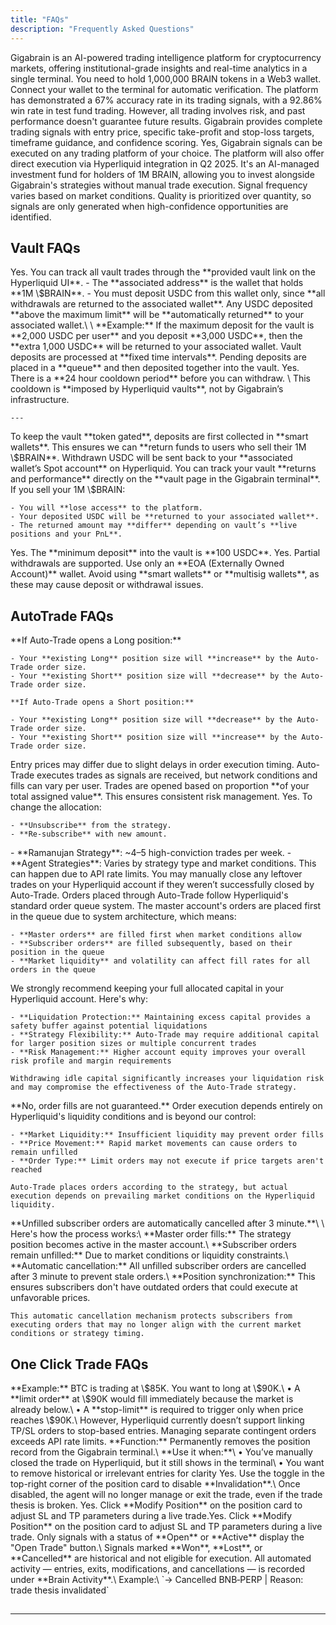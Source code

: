 ```yaml
---
title: "FAQs"
description: "Frequently Asked Questions"
---
```


<AccordionGroup>
  <Accordion title="What is Gigabrain?">
    Gigabrain is an AI-powered trading intelligence platform for cryptocurrency markets, offering institutional-grade insights and real-time analytics in a single terminal.
  </Accordion>
  <Accordion title="How do I access the Gigabrain terminal?">
    You need to hold 1,000,000 BRAIN tokens in a Web3 wallet. Connect your wallet to the terminal for automatic verification.
  </Accordion>
  <Accordion title="How reliable are Gigabrain's signals?">
    The platform has demonstrated a 67% accuracy rate in its trading signals, with a 92.86% win rate in test fund trading. However, all trading involves risk, and past performance doesn't guarantee future results.
  </Accordion>
  <Accordion title="What types of signals does Gigabrain provide?">
    Gigabrain provides complete trading signals with entry price, specific take-profit and stop-loss targets, timeframe guidance, and confidence scoring.
  </Accordion>
  <Accordion title="Can I use Gigabrain signals with my existing trading platform?">
    Yes, Gigabrain signals can be executed on any trading platform of your choice. The platform will also offer direct execution via Hyperliquid integration in Q2 2025.
  </Accordion>
  <Accordion title="What is the Gigabrain Alpha Fund?">
    It's an AI-managed investment fund for holders of 1M BRAIN, allowing you to invest alongside Gigabrain's strategies without manual trade execution.
  </Accordion>
  <Accordion title="How often are new signals generated?">
    Signal frequency varies based on market conditions. Quality is prioritized over quantity, so signals are only generated when high-confidence opportunities are identified.
  </Accordion>
</AccordionGroup>

## Vault FAQs

<AccordionGroup>
  <Accordion title=" Can I track vault trades?">
    Yes. You can track all vault trades through the **provided vault link on the Hyperliquid UI**.
  </Accordion>
  <Accordion title="What is an associated address, and which wallet should I use to deposit funds in the vault?">
    - The **associated address** is the wallet that holds **1M \$BRAIN**.
    - You must deposit USDC from this wallet only, since **all withdrawals are returned to the associated wallet**.
  </Accordion>
  <Accordion title="What happens if I deposit more USDC than the maximum limit?">
    Any USDC deposited **above the maximum limit** will be **automatically returned** to your associated wallet.\
    \
    **Example:** If the maximum deposit for the vault is **2,000 USDC per user** and you deposit **3,000 USDC**, then the **extra 1,000 USDC** will be returned to your associated wallet.
  </Accordion>
  <Accordion title="How are vault deposits processed?">
    Vault deposits are processed at **fixed time intervals**. Pending deposits are placed in a **queue** and then deposited together into the vault.
  </Accordion>
  <Accordion title="Is there a cooldown period for vault deposits?">
    Yes. There is a **24 hour cooldown period** before you can withdraw. \
    This cooldown is **imposed by Hyperliquid vaults**, not by Gigabrain’s infrastructure.

    ---
  </Accordion>
  <Accordion title="Why do I need to transfer USDC to a smart wallet instead of depositing directly into the vault?">
    To keep the vault **token gated**, deposits are first collected in **smart wallets**. This ensures we can **return funds to users who sell their 1M \$BRAIN**.
  </Accordion>
  <Accordion title="Where will withdrawn money from vaults be sent?">
    Withdrawn USDC will be sent back to your **associated wallet’s Spot account** on Hyperliquid.
  </Accordion>
  <Accordion title="Where can I track my returns?">
    You can track your vault **returns and performance** directly on the **vault page in the Gigabrain terminal**.
  </Accordion>
  <Accordion title="What happens if I sell my 1M $BRAIN while still having deposited USDC in vaults?">
    If you sell your 1M \$BRAIN:

    - You will **lose access** to the platform.
    - Your deposited USDC will be **returned to your associated wallet**.
    - The returned amount may **differ** depending on vault’s **live positions and your PnL**.
  </Accordion>
  <Accordion title="Is there a minimum deposit requirement?">
    Yes. The **minimum deposit** into the vault is **100 USDC**.
  </Accordion>
  <Accordion title="Can I withdraw partial amounts from vaults?">
    Yes. Partial withdrawals are supported.
  </Accordion>
  <Accordion title="Which type of wallet/account should I use?">
    Use only an **EOA (Externally Owned Account)** wallet. Avoid using **smart wallets** or **multisig wallets**, as these may cause deposit or withdrawal issues.
  </Accordion>
</AccordionGroup>

## AutoTrade FAQs

<AccordionGroup>
  <Accordion title="What happens if I already have an active position in a token that Auto-Trade opens a trade for?">
    **If Auto-Trade opens a Long position:**

    - Your **existing Long** position size will **increase** by the Auto-Trade order size.
    - Your **existing Short** position size will **decrease** by the Auto-Trade order size.

    **If Auto-Trade opens a Short position:**

    - Your **existing Long** position size will **decrease** by the Auto-Trade order size.
    - Your **existing Short** position size will **increase** by the Auto-Trade order size.
  </Accordion>
  <Accordion title="Why is the entry price for my trade different from the strategy's entry price?">
    Entry prices may differ due to slight delays in order execution timing. Auto-Trade executes trades as signals are received, but network conditions and fills can vary per user.
  </Accordion>
  <Accordion title="How is trade size determined for each auto-executed order?">
    Trades are opened based on proportion **of your total assigned value**. This ensures consistent risk management.
  </Accordion>
  <Accordion title="Can I change the amount I’ve subscribed to a strategy?">
    Yes. To change the allocation:

    - **Unsubscribe** from the strategy.
    - **Re-subscribe** with new amount.
  </Accordion>
  <Accordion title="How many trades should I expect from Auto-Trade?">
    - **Ramanujan Strategy**: ~4–5 high-conviction trades per week.
    - **Agent Strategies**: Varies by strategy type and market conditions.
  </Accordion>
  <Accordion title="What if there are no active trades in the strategy, but I still have open positions on Hyperliquid opened by auto trade?">
    This can happen due to API rate limits. You may manually close any leftover trades on your Hyperliquid account if they weren’t successfully closed by Auto-Trade.
  </Accordion>
  <Accordion title='Why does the master account show trades as "active" while my subscriber order remains "open" and not executed?'>
    Orders placed through Auto-Trade follow Hyperliquid's standard order queue system. The master account's orders are placed first in the queue due to system architecture, which means:

    - **Master orders** are filled first when market conditions allow
    - **Subscriber orders** are filled subsequently, based on their position in the queue
    - **Market liquidity** and volatility can affect fill rates for all orders in the queue
  </Accordion>
  <Accordion title="If only 10% of my allocated capital is being used for trades, should I withdraw the remaining idle capital from Hyperliquid?">
    We strongly recommend keeping your full allocated capital in your Hyperliquid account. Here's why:

    - **Liquidation Protection:** Maintaining excess capital provides a safety buffer against potential liquidations
    - **Strategy Flexibility:** Auto-Trade may require additional capital for larger position sizes or multiple concurrent trades
    - **Risk Management:** Higher account equity improves your overall risk profile and margin requirements

    Withdrawing idle capital significantly increases your liquidation risk and may compromise the effectiveness of the Auto-Trade strategy.
  </Accordion>
  <Accordion title="Are my Auto-Trade orders guaranteed to be filled once placed?">
    **No, order fills are not guaranteed.** Order execution depends entirely on Hyperliquid's liquidity conditions and is beyond our control:

    - **Market Liquidity:** Insufficient liquidity may prevent order fills
    - **Price Movement:** Rapid market movements can cause orders to remain unfilled
    - **Order Type:** Limit orders may not execute if price targets aren't reached

    Auto-Trade places orders according to the strategy, but actual execution depends on prevailing market conditions on the Hyperliquid liquidity.
  </Accordion>
  <Accordion title="What happens to subscriber open orders if the master account order gets filled but subscriber orders don't get filled?">
    **Unfilled subscriber orders are automatically cancelled after 3 minute.**\
    \
    Here's how the process works:\
    **Master order fills:** The strategy position becomes active in the master account.\
    **Subscriber orders remain unfilled:** Due to market conditions or liquidity constraints.\
    **Automatic cancellation:** All unfilled subscriber orders are cancelled after 3 minute to prevent stale orders.\
    **Position synchronization:** This ensures subscribers don't have outdated orders that could execute at unfavorable prices.

    This automatic cancellation mechanism protects subscribers from executing orders that may no longer align with the current market conditions or strategy timing.
  </Accordion>
</AccordionGroup>

## One Click Trade FAQs

<AccordionGroup>
  <Accordion title="Why is my order sometimes executed as a market order instead of a limit order?">
    **Example:** BTC is trading at \$85K. You want to long at \$90K.\
    • A **limit order** at \$90K would fill immediately because the market is already below.\
    • A **stop-limit** is required to trigger only when price reaches \$90K.\
    However, Hyperliquid currently doesn’t support linking TP/SL orders to stop-based entries. Managing separate contingent orders exceeds API rate limits.
  </Accordion>
  <Accordion title="What does the Delete button on an open-position card do, and when should I use it?">
    **Function:** Permanently removes the position record from the Gigabrain terminal.\
    **Use it when:**\
    • You’ve manually closed the trade on Hyperliquid, but it still shows in the terminal\
    • You want to remove historical or irrelevant entries for clarity
  </Accordion>
  <Accordion title="Can I disable invalidations after my position is live?">
    Yes. Use the toggle in the top-right corner of the position card to disable **Invalidation**.\
    Once disabled, the agent will no longer manage or exit the trade, even if the trade thesis is broken.
  </Accordion>
  <Accordion title="Can I modify my Stop-Loss (SL) and Take-Profit (TP) levels?">
    Yes. Click **Modify Position** on the position card to adjust SL and TP parameters during a live trade.Yes. Click **Modify Position** on the position card to adjust SL and TP parameters during a live trade.
  </Accordion>
  <Accordion title="Why don’t some Alpha cards have an Open Trade button?">
    Only signals with a status of **Open** or **Active** display the "Open Trade" button.\
    Signals marked **Won**, **Lost**, or **Cancelled** are historical and not eligible for execution.
  </Accordion>
  <Accordion title=" Where can I review the agent’s actions on my position?">
    All automated activity — entries, exits, modifications, and cancellations — is recorded under **Brain Activity**.\
    Example:\
    `→ Cancelled BNB‑PERP | Reason: trade thesis invalidated`
  </Accordion>
</AccordionGroup>

## 

---